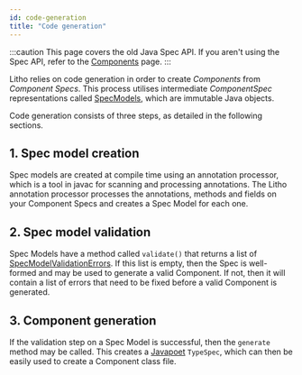 ```yaml
---
id: code-generation
title: "Code generation"
---
```


:::caution
This page covers the old Java Spec API. If you aren't using the Spec API, refer to the [Components](../mainconcepts/components-basics.mdx) page.
:::

Litho relies on code generation in order to create *Components* from *Component Specs*. This process utilises intermediate *ComponentSpec* representations called [SpecModels](pathname:///javadoc/com/facebook/litho/specmodels/model/SpecModel.html), which are immutable Java objects.

Code generation consists of three steps, as detailed in the following sections.

## 1. Spec model creation

Spec models are created at compile time using an annotation processor, which is a tool in javac for scanning and processing annotations. The Litho annotation processor processes the annotations, methods and fields on your Component Specs and creates a Spec Model for each one.

## 2. Spec model validation

Spec Models have a method called `validate()` that returns a list of [SpecModelValidationErrors](pathname:///javadoc/com/facebook/litho/specmodels/model/SpecModelValidationError.html). If this list is empty, then the Spec is well-formed and may be used to generate a valid Component. If not, then it will contain a list of errors that need to be fixed before a valid Component is generated.

## 3. Component generation

If the validation step on a Spec Model is successful, then the `generate` method may be called. This creates a [Javapoet](https://github.com/square/javapoet) `TypeSpec`, which can then be easily used to create a Component class file.
